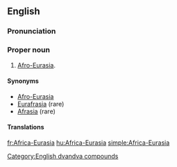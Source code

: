 {{wikipedia}}
==English==

===Pronunciation===
{{a|US}} {{IPA|/ˈæf.rɪk.ə.jʊrˈeɪ.ʒə/}}

===Proper noun===
{{en-proper noun|sg=[[Africa]]-[[Eurasia]]}}
# [[Afro-Eurasia]].

====Synonyms====
* [[Afro-Eurasia]]
* [[Eurafrasia]] (rare)
* [[Afrasia]] (rare)

====Translations====
{{trans-see|Afro-Eurasia}}

[[Category:English dvandva compounds]]
[[fr:Africa-Eurasia]]
[[hu:Africa-Eurasia]]
[[simple:Africa-Eurasia]]
